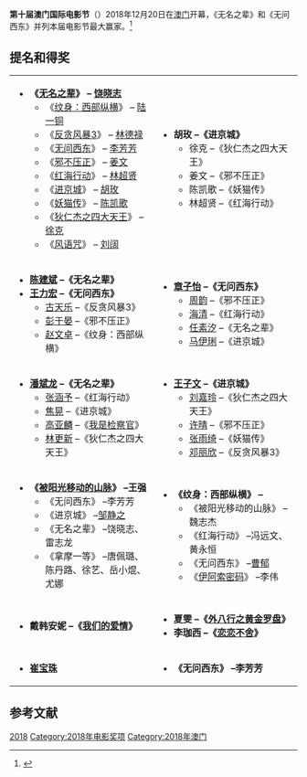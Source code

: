 '''第十届澳门国际电影节'''（{{lang-en|'''10th Macau International Movie Festival'''}}）2018年12月20日在[[澳门|澳门]]开幕，《无名之辈》和《无问西东》并列本届电影节最大赢家。<ref>{{cite news |author1=李俊鹏 |title=总导演刘长妹谈第十届澳门国际电影节 |url=http://news.sohu.com/20181229/n559623627.shtml |accessdate=2021-01-06 |work=搜狐 |date=2018-12-29}}</ref>

==提名和得奖==
{| class=wikitable
|-
| valign="top" width="50%"|
{{Award category|#eedd82|[[金莲花奖最佳影片|最佳影片]]}}
*'''《[[无名之辈|无名之辈]]》 – [[饶晓志|饶晓志]]'''
**《[[纹身：西部纵横|纹身：西部纵横]]》 – [[陆一铜|陆一铜]]
**《[[L風暴|反贪风暴3]]》 – [[林德禄|林德禄]]
**《[[无问西东|无问西东]]》 – [[李芳芳|李芳芳]]
**《[[邪不压正|邪不压正]]》 – [[姜文|姜文]]
**《[[红海行动|红海行动]]》 – [[林超贤|林超贤]]
**《[[进京城|进京城]]》 – [[胡玫|胡玫]]
**《[[妖猫传|妖猫传]]》 – [[陈凯歌|陈凯歌]]
**《[[狄仁杰之四大天王|狄仁杰之四大天王]]》 – [[徐克|徐克]]
**《[[风语咒|风语咒]]》 – [[刘阔|刘阔]]

| valign="top" width="50%"|

{{Award category|#eedd82|[[金莲花奖最佳导演|最佳导演]]}}
*'''胡玫 –《进京城》'''
**徐克 –《狄仁杰之四大天王》
**姜文 –《邪不压正》
**陈凯歌 –《妖猫传》
**林超贤 –《红海行动》

|-
| valign="top" width="50%"|

{{Award category|#eedd82|[[金莲花奖最佳男主角|最佳男主角]]}}
*'''[[陈建斌|陈建斌]] –《无名之辈》'''
*'''[[王力宏|王力宏]] –《无问西东》'''
**[[古天乐|古天乐]] –《反贪风暴3》
**[[彭于晏|彭于晏]] –《邪不压正》
**[[赵文卓|赵文卓]] –《纹身：西部纵横》

| valign="top" width="50%"|

{{Award category|#eedd82|[[金莲花奖最佳女主角|最佳女主角]]}}
*'''[[章子怡|章子怡]] –《无问西东》'''
**[[周韵|周韵]] –《邪不压正》
**[[海清|海清]] –《红海行动》
**[[任素汐|任素汐]] –《无名之辈》
**[[马伊琍|马伊琍]] –《进京城》

|-
| valign="top" width="50%"|

{{Award category|#eedd82|[[金莲花奖最佳男配角|最佳男配角]]}}
*'''[[潘斌龙|潘斌龙]] –《无名之辈》'''
**[[张涵予|张涵予]] –《红海行动》
**[[焦晃|焦晃]] –《进京城》
**[[高亚麟|高亚麟]] –《[[我是检察官|我是检察官]]》
**[[林更新|林更新]] –《狄仁杰之四大天王》

| valign="top" width="50%"|
{{Award category|#eedd82|[[金莲花奖最佳女配角|最佳女配角]]}}
*'''[[王子文|王子文]] –《进京城》'''
**[[刘嘉玲|刘嘉玲]] –《狄仁杰之四大天王》
**[[许晴|许晴]] –《邪不压正》
**[[张雨绮|张雨绮]] –《妖猫传》
**[[邓丽欣|邓丽欣]] –《反贪风暴3》

|-
| valign="top" width="50%"|

{{Award category|#eedd82|[[金莲花奖最佳编剧|最佳编剧]]}}
*'''《[[被阳光移动的山脉|被阳光移动的山脉]]》 –王强'''
**《无问西东》 –李芳芳
**《进京城》 –[[邹静之|邹静之]]
**《无名之辈》 –饶晓志、雷志龙
**《拿摩一等》 –唐佩璐、陈丹路、徐艺、岳小焜、尤娜

| valign="top" width="50%"|

{{Award category|#eedd82|[[金莲花奖最佳摄影|最佳摄影]]}}
*'''《纹身：西部纵横》 –{{lang|en|Aymerick Pilarski}}'''
**《被阳光移动的山脉》 –魏志杰
**《红海行动》 –冯远文、黄永恒
**《无问西东》 –[[曹郁|曹郁]]
**《[[伊阿索密码|伊阿索密码]]》 –李伟

|-
| valign="top" width="50%"|

{{Award category|#eedd82|最佳新人}}
*'''戴韩安妮 –《[[我们的爱情|我们的爱情]]》'''

| valign="top" width="50%"|

{{Award category|#eedd82|最佳新锐导演}}
*'''夏雯 –《[[外八行之黄金罗盘|外八行之黄金罗盘]]》'''
*'''李珈西 –《[[恋恋不舍|恋恋不舍]]》'''

|-
| valign="top" width="50%"|

{{Award category|#eedd82|华语电影杰出贡献奖}}
*'''[[崔宝珠|崔宝珠]]'''

| valign="top" width="50%"|

{{Award category|#eedd82|评委会大奖}}
*'''《无问西东》 –李芳芳'''
|}

==参考文献==
{{reflist}}

{{澳门国际电影节金莲花奖奖项}}

[[Category:金莲花奖|2018]]
[[Category:2018年电影奖项|Category:2018年电影奖项]]
[[Category:2018年澳门|Category:2018年澳门]]